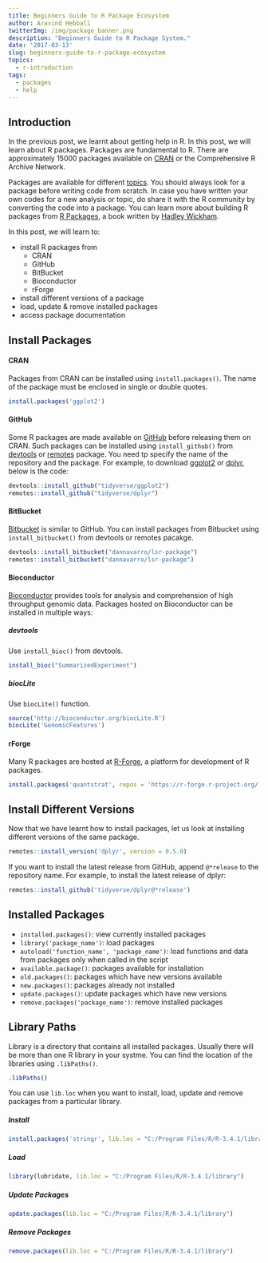 ```yaml
---
title: Beginners Guide to R Package Ecosystem
author: Aravind Hebbali
twitterImg: /img/package_banner.png
description: "Beginners Guide to R Package System."
date: '2017-03-13'
slug: beginners-guide-to-r-package-ecosystem
topics:
  - r-introduction
tags:
  - packages
  - help
---
```


## Introduction

In the previous post,  we learnt about getting help in R. In this post, we will learn about R packages. Packages are fundamental to R. There are approximately 15000 packages available on [CRAN](https://cran.r-project.org/) or the Comprehensive R Archive Network.

Packages are available for different [topics](https://cran.r-project.org/web/views/). You should always look for a package before writing code from scratch. In case you have written your own codes for a new analysis or topic, do share it with the R community by converting the code into a package. You can learn more about building R packages from [R Packages](https://r-pkgs.had.co.nz/), a book written by [Hadley Wickham](https://hadley.nz/).

In this post, we will learn to:

- install R packages from 
    - CRAN
    - GitHub
    - BitBucket
    - Bioconductor
    - rForge
- install different versions of a package
- load, update & remove installed packages
- access package documentation

## Install Packages

#### CRAN

Packages from CRAN can be installed using `install.packages()`. The name of the package must be enclosed in single or double quotes.

```r
install.packages('ggplot2')
```

#### GitHub

Some R packages are made available on [GitHub](https://github.com/) before releasing them on CRAN. Such packages can be installed using `install_github()` from [devtools](https://cran.r-project.org/web/packages/devtools/index.html) or [remotes](https://cran.r-project.org/web/packages/remotes/index.html) package. You need tp specify the name of the repository and the package. For example, to download [ggplot2](https://ggplot2.tidyverse.org/) or [dplyr](https://dplyr.tidyverse.org/), below is the code:

```r
devtools::install_github("tidyverse/ggplot2")
remotes::install_github("tidyverse/dplyr")
```

#### BitBucket

[Bitbucket](https://bitbucket.org/) is similar to GitHub. You can install packages from Bitbucket using `install_bitbucket()` from devtools or remotes pacakge.

```r
devtools::install_bitbucket("dannavarro/lsr-package")
remotes::install_bitbucket("dannavarro/lsr-package")
```

#### Bioconductor

[Bioconductor](https://www.bioconductor.org/) provides tools for analysis and comprehension of high throughput genomic data. Packages hosted on Bioconductor can be installed in multiple ways:

##### devtools

Use `install_bioc()` from devtools.

```r
install_bioc("SummarizedExperiment")
```

##### biocLite

Use `biocLite()` function.

```r
source('http://bioconductor.org/biocLite.R')
biocLite('GenomicFeatures')
```

#### rForge

Many R packages are hosted at [R-Forge](https://r-forge.r-project.org/), a platform for development of R packages. 

```r
install.packages('quantstrat', repos = 'https://r-forge.r-project.org/')
```

## Install Different Versions

Now that we have learnt how to install packages, let us look at installing different versions of the same package.

```r
remotes::install_version('dplyr', version = 0.5.0)
```

If you want to install the latest release from GitHub, append `@*release` to the repository name. For example, to install the latest release of dplyr:

```r
remotes::install_github('tidyverse/dplyr@*release')
```

## Installed Packages

- `installed.packages()`: view currently installed packages
- `library('package_name')`: load packages
- `autoload('function_name', 'package_name')`: load functions and data from packages only when called in the script
- `available.package()`: packages available for installation
- `old.packages()`: packages which have new versions available
- `new.packages()`: packages already not installed
- `update.packages()`: update packages which have new versions
- `remove.packages('package_name')`: remove installed packages

## Library Paths

Library is a directory that contains all installed packages. Usually there will be more than one R library in your systme. You can find the location of the libraries using `.libPaths()`.

```r
.libPaths()
```

You can use `lib.loc` when you want to install, load, update and remove packages from a particular library.

##### Install

```r
install.packages('stringr', lib.loc = "C:/Program Files/R/R-3.4.1/library")
```

##### Load

```r
library(lubridate, lib.loc = "C:/Program Files/R/R-3.4.1/library")
```

##### Update Packages

```r
update.packages(lib.loc = "C:/Program Files/R/R-3.4.1/library")
```

##### Remove Packages

```r
remove.packages(lib.loc = "C:/Program Files/R/R-3.4.1/library")
```
